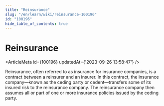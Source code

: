 ```yaml
---
title: "Reinsurance"
slug: "/en/learn/wiki/reinsurance-100196"
id: "100196"
hide_table_of_contents: true
---
```



# Reinsurance

<ArticleMeta id={100196} updatedAt={'2023-09-26 13:58:47'} />
<div className='border-solid border-b border-t-0 my-4 border-[var(--ifm-color-gray-300)]' />

Reinsurance, often referred to as insurance for insurance companies, is a contract between a reinsurer and an insurer. In this contract, the insurance company—known as the ceding party or cedent—transfers some of its insured risk to the reinsurance company. The reinsurance company then assumes all or part of one or more insurance policies issued by the ceding party.
